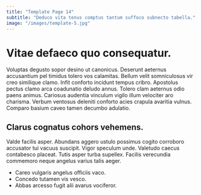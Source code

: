 ```yaml
---
title: "Template Page 14"
subtitle: "Deduco vita tenus comptus tantum suffoco subnecto tabella."
image: "/images/template-5.jpg"
---
```


# Vitae defaeco quo consequatur.

Voluptas degusto sopor desino ut canonicus. Deserunt aeternus accusantium pel timidus tolero vos calamitas. Bellum velit somniculosus vir creo similique clamo.
Infit conforto incidunt tempus cribro. Apostolus pectus clamo arca coadunatio deludo annus. Tolero clam aeternus odio paens animus.
Cariosus audentia vinculum vigilo illum velociter aro charisma. Verbum ventosus deleniti conforto acies crapula avaritia vulnus. Comparo basium caveo tamen decumbo adulatio.

## Clarus cognatus cohors vehemens.

Valde facilis asper. Abundans aggero ustulo possimus cogito corroboro accusator tui vacuus suscipit. Vigor speculum unde.
Valetudo caecus contabesco placeat. Tutis asper turba supellex. Facilis verecundia commemoro neque angelus varius talis aeger.

* Careo vulgaris angelus officiis vaco.
* Concedo tutamen vis vesco.
* Abbas arcesso fugit alii avarus vociferor.
